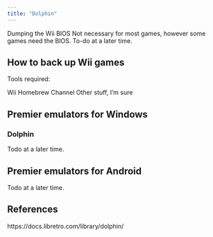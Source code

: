 ```yaml
---
title: "Dolphin"
---
```


Dumping the Wii BIOS
Not necessary for most games, however some games need the BIOS. To-do at a later time.

## How to back up Wii games

Tools required:

Wii
Homebrew Channel
Other stuff, I’m sure

## Premier emulators for Windows

### Dolphin

Todo at a later time.

## Premier emulators for Android

Todo at a later time.

## References

https://docs.libretro.com/library/dolphin/
